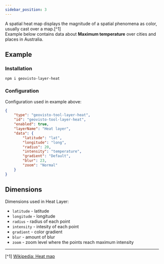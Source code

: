 ```yaml
---
sidebar_position: 3
---
```




A spatial heat map displays the magnitude of a spatial phenomena as color, usually cast over a map.[^1]<br/>
Example below contains data about **Maximum temperature** over cities and places in Australia.

## Example

<Heat />

### Installation

```
npm i geovisto-layer-heat
```

### Configuration

Configuration used in example above:

```json
{
    "type": "geovisto-tool-layer-heat",
    "id": "geovisto-tool-layer-heat",
    "enabled": true,
    "layerName": "Heat layer",
    "data": {
        "latitude": "lat",
        "longitude": "long",
        "radius": 20,
        "intensity": "temperature",
        "gradient": "Default",
        "blur": 23,
        "zoom": "Normal"
    }
}
```

## Dimensions

Dimensions used in Heat Layer:

-   `latitude` - latitude
-   `longitude` - longitude
-   `radius` - radius of each point
-   `intensity` - intesity of each point
-   `gradient` - color gradient
-   `blur` - amount of blur
-   `zoom` - zoom level where the points reach maximum intensity

---

[^1] [Wikipedia: Heat map](https://en.wikipedia.org/wiki/Heat_map)
